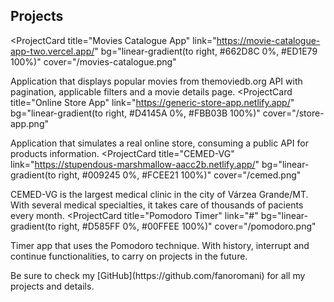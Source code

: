 ## Projects

<ProjectCard
  title="Movies Catalogue App"
  link="https://movie-catalogue-app-two.vercel.app/"
  bg="linear-gradient(to right, #662D8C 0%, #ED1E79 100%)"
  cover="/movies-catalogue.png"
>
  Application that displays popular movies from themoviedb.org API with
  pagination, applicable filters and a movie details page.
</ProjectCard>
<ProjectCard
  title="Online Store App"
  link="https://generic-store-app.netlify.app/"
  bg="linear-gradient(to right, #D4145A 0%, #FBB03B 100%)"
  cover="/store-app.png"
>
  Application that simulates a real online store, consuming a public API for
  products information.
</ProjectCard>
<ProjectCard
  title="CEMED-VG"
  link="https://stupendous-marshmallow-aacc2b.netlify.app/"
  bg="linear-gradient(to right, #009245 0%, #FCEE21 100%)"
  cover="/cemed.png"
>
  CEMED-VG is the largest medical clinic in the city of Várzea Grande/MT. With
  several medical specialties, it takes care of thousands of pacients every
  month.
</ProjectCard>
<ProjectCard
  title="Pomodoro Timer"
  link="#"
  bg="linear-gradient(to right, #D585FF 0%, #00FFEE 100%)"
  cover="/pomodoro.png"
>
  Timer app that uses the Pomodoro technique. With history, interrupt and
  continue functionalities, to carry on projects in the future.
</ProjectCard>

<p>
  Be sure to check my [GitHub](https://github.com/fanoromani) for all my
  projects and details.
</p>

